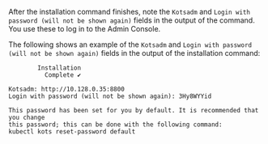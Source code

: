 After the installation command finishes, note the `Kotsadm` and `Login with password (will not be shown again)` fields in the output of the command. You use these to log in to the Admin Console.

  The following shows an example of the `Kotsadm` and `Login with password (will not be shown again)` fields in the output of the installation command:

  ```
          Installation
            Complete ✔

  Kotsadm: http://10.128.0.35:8800
  Login with password (will not be shown again): 3Hy8WYYid

  This password has been set for you by default. It is recommended that you change
  this password; this can be done with the following command:
  kubectl kots reset-password default
  ```